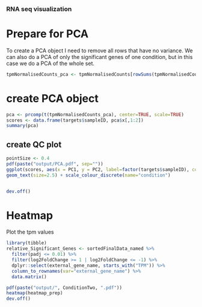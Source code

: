 ### RNA seq visualization ###


# Prepare for PCA
To create a PCA object I need to remove all rows that have no variance. We can also do a PCA of only the significant genes of one condition, but in this case we do a PCA of the whole set.

```r
tpmNormalisedCounts_pca <- tpmNormalisedCounts[rowSums(tpmNormalisedCounts[-1] != tpmNormalisedCounts[[2]], na.rm = TRUE) != 0,]
```


# create PCA object

```r

pca <- prcomp(t(tpmNormalisedCounts_pca), center=TRUE, scale=TRUE)
scores <- data.frame(targets$sampleID, pca$x[,1:2])
summary(pca)
```

## create QC plot

```r
pointSize <- 0.4
pdf(paste("output/PCA.pdf", sep=""))
ggplot(scores, aes(x = PC1, y = PC2, label=factor(targets$sampleID), colour=factor(targets$Condition) ) ) +
geom_text(size=2.5) + scale_colour_discrete(name="condition")


dev.off()
```

# Heatmap

Plot the tpm values
```r
library(tibble)
relative_Significant_Genes <- sortedFinalData_named %>% 
  filter(padj <= 0.01) %>%
  filter(log2FoldChange >= 1 | log2FoldChange <= -1) %>%
  dplyr::select(external_gene_name, starts_with("TPM")) %>%
  column_to_rownames(var="external_gene_name") %>%
  data.matrix()

pdf(paste("output/", ConditionTwo, ".pdf"))
heatmap(heatmap_prep)
dev.off()
```

